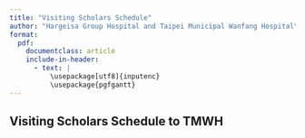 ```yaml
---
title: "Visiting Scholars Schedule"
author: "Hargeisa Group Hospital and Taipei Municipal Wanfang Hospital"
format: 
  pdf:
    documentclass: article
    include-in-header:
      - text: |
          \usepackage[utf8]{inputenc}
          \usepackage{pgfgantt}
---
```



## Visiting Scholars Schedule to TMWH
\pagenumbering{gobble}

\begin{ganttchart}[vgrid,hgrid,progress label text={}, y unit chart=0.85cm]{1}{12}
    \gantttitle{2024}{12} \\ % Year 2024 with a total of 12 months

    \gantttitlelist{1,...,12}{1} \\ % Months from January to December
    
\ganttgroup{Batch 1}{5}{7} \\
\ganttmilestone{Dr. Chen, TMWH Pathologist TO HGH}{5} \\
    \ganttbar[progress=50]{Dr. Abdirahman (Hospital Director) MoU}{5}{5.5} \\
    \ganttbar[progress=50]{Dr. Khadar Good Nur (ICP Director)}{5}{5.5} \\
    \ganttbar[progress=100]{Dr. Saed Osman (Orthopedic)}{5}{7} \\
    \ganttbar[progress=100]{Dr. Mohamed Hassan Nur (Resident, Orthopedic)}{5}{7} \\
    \ganttbar[progress=100]{Dr. Hassan Mohamed Nur (Resident, Orthopedic)}{5}{7} \\

%

\ganttgroup{Batch 2}{7}{9} \\
\ganttmilestone{Dr. Chen, TMWH Orthopedic surgeon TO HGH}{7} \\
    \ganttbar[progress=100]{Dr. Saed Mohamed Osman (Resident, Orthopedic)}{7}{10} \\
    \ganttbar[progress=100]{Dr. Abdulrahman Adoosh Abdulaahi (Resident, Orthopedic)}{7}{10} \\
    \ganttbar[progress=100]{Dr. Ahmed Saeed (Orthopedic)}{7}{9} \\
    \ganttbar[progress=100]{Dr. Mustafe Ahmed Yusuf (Neurosurgery)}{7}{11} \\
    \ganttbar[progress=100]{Dr. Idris Hassan Dahir (Cardiologist)}{7}{9} \\


% Dr. Mustefe (Emergency), Miss Rakia (Ward nurse)

\ganttgroup{Batch 3}{9}{11} \\
\ganttmilestone{Dr. Wei, TMWH Neurosurgeon TO HGH}{9} \\
    \ganttbar[progress=100]{Dr. Yassin Awil (Orthopedic)}{9}{11} \\
    \ganttbar[progress=100]{Dr. Abdihamid Mohamed Ali  (Neurosurgery)}{9}{12} \\
    \ganttbar[progress=100]{Mr. Mustafe (Technician, Pathology)}{9}{11} \\
    \ganttbar[progress=100]{Mr. Ahmed (Nurse, OT director)}{9}{11} \\
    \ganttbar[progress=100]{Dr. Omer Mohamed Bihi (Pathology)}{9}{9} 

% *** no \\ at last line *** 
% Dr. Liban (ICU), Mr. Mustafe (Technician, Pathology)
% Dr. Ahmed Hersi (NCD clinic)

\end{ganttchart}

